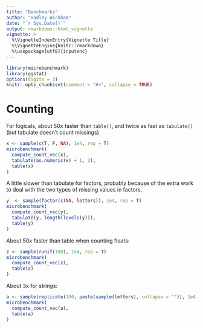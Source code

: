 ```yaml
---
title: "Benchmarks"
author: "Hadley Wickham"
date: "`r Sys.Date()`"
output: rmarkdown::html_vignette
vignette: >
  %\VignetteIndexEntry{Vignette Title}
  %\VignetteEngine{knitr::rmarkdown}
  %\usepackage[utf8]{inputenc}
---
```


```r
library(microbenchmark)
library(ggstat)
options(digits = 3)
knitr::opts_chunk$set(comment = "#>", collapse = TRUE)
```

# Counting

For logicals, about 50x faster than `table()`, and twice as fast as `tabulate()` (but tabulate doesn't count missings)

```r
x <- sample(c(T, F, NA), 1e4, rep = T)
microbenchmark(
  compute_count_vec(x),
  tabulate(as.numeric(x) + 1, 2),
  table(x)
)
```

A little slower than tabulate for factors, probably because of the extra work to deal with the two types of missing values in factors.

```r
y  <- sample(factor(c(NA, letters)), 1e4, rep = T)
microbenchmark(
  compute_count_vec(y),
  tabulate(y, length(levels(y))),
  table(y)
)

```

About 50x faster than table when counting floats:

```r
z <- sample(runif(100), 1e4, rep = T)
microbenchmark(
  compute_count_vec(z),
  table(z)
)

```

About 3x for strings:

```r
a <- sample(replicate(100, paste(sample(letters), collapse = "")), 1e4, rep = T)
microbenchmark(
  compute_count_vec(a),
  table(a)
)
```
